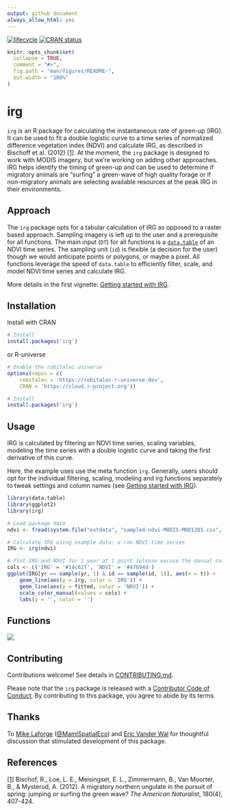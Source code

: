 ```yaml
---
output: github_document
always_allow_html: yes
---
```


[![lifecycle](https://img.shields.io/badge/lifecycle-experimental-blue.svg)](https://www.tidyverse.org/lifecycle/#experimental)
[![CRAN status](https://www.r-pkg.org/badges/version/irg)](https://cran.r-project.org/package=irg)




```r
knitr::opts_chunk$set(
  collapse = TRUE,
  comment = "#>",
  fig.path = "man/figures/README-",
  out.width = "100%"
)
```

# irg
`irg` is an R package for calculating the instantaneous rate of green-up (IRG).
It can be used to fit a double logistic curve to a time series of normalized
difference vegetation index (NDVI) and calculate IRG, as described in Bischoff
et al. (2012) [[1]](#references). At the moment, the `irg` package
is designed to work with MODIS imagery, but we're working on adding other approaches.
IRG helps identify the timing of green-up and can be used to determine if
migratory animals are "surfing" a green-wave of high quality forage or if
non-migratory animals are selecting available resources at the peak IRG in their
environments.

## Approach
The `irg` package opts for a tabular calculation of IRG as opposed to a raster
based approach. Sampling imagery is left up to the user and a prerequisite
for all functions. The main input (`DT`) for all functions is a
[`data.table`](https://github.com/Rdatatable/data.table) of an NDVI time series.
The sampling unit (`id`) is flexible (a decision for the user) though we would
anticipate points or polygons, or maybe a pixel. All functions leverage the
speed of `data.table` to efficiently filter, scale, and model NDVI time series
and calculate IRG.

More details in the first vignette: 
[Getting started with IRG](https://github.com/robitalec/irg/articles/getting-started-with-irg.html). 


## Installation

Install with CRAN

```r
# Install 
install.packages('irg')
```

or R-universe

```r
# Enable the robitalec universe
options(repos = c(
    robitalec = 'https://robitalec.r-universe.dev',
    CRAN = 'https://cloud.r-project.org'))

# Install 
install.packages('irg')
```



## Usage

IRG is calculated by filtering an NDVI time series, scaling variables, modeling
the time series with a double logistic curve and taking the first derivative of
this curve.

Here, the example uses  use the meta function `irg`. Generally, users should opt
for the individual filtering, scaling, modeling and irg functions separately to
tweak settings and column names (see 
[Getting started with IRG](https://robitalec.github.io/irg/articles/getting-started-with-irg.html)).

```r
library(data.table)
library(ggplot2)
library(irg)

# Load package data
ndvi <- fread(system.file("extdata", "sampled-ndvi-MODIS-MOD13Q1.csv", package = "irg"))

# Calculate IRG using example data: a raw NDVI time series
IRG <- irg(ndvi)

# Plot IRG and NDVI for 1 year at 1 point (please excuse the manual color scale)
cols <- c('IRG' = '#14c62f', 'NDVI' = '#47694d')
ggplot(IRG[yr == sample(yr, 1) & id == sample(id, 1)], aes(x = t)) +
	geom_line(aes(y = irg, color = 'IRG')) +
	geom_line(aes(y = fitted, color = 'NDVI')) +
	scale_color_manual(values = cols) +
	labs(y = '', color = '')
```

<!-- <img src="man/figures/README-ggIRG-1.png" style="max-width:100%;min-width:40px;margin:0px auto;"/> -->


## Functions

<img src="man/figures/functions-grphviz.png" style="max-width:100%;min-width:40px;float:center;"/>

  
## Contributing
Contributions welcome! See details in [CONTRIBUTING.md](CONTRIBUTING.md). 

Please note that the `irg` package is released with a 
[Contributor Code of Conduct](CODE_OF_CONDUCT.md). 
By contributing to this package, you agree to abide by its terms.

## Thanks
To [Mike Laforge](https://mammalspatialecology.weebly.com/)
([\@MamlSpatialEco](https://twitter.com/MamlSpatialEco)) and 
[Eric Vander Wal](https://weel.gitlab.io) for thoughtful discussion that 
stimulated development of this package.

## References

[[1]](https://www.journals.uchicago.edu/doi/abs/10.1086/667590) Bischof, R., Loe, L. E., Meisingset, E. L., Zimmermann, B., Van Moorter, B., & Mysterud, A. (2012). A migratory northern ungulate in the pursuit of spring: jumping or surfing the green wave? *The American Naturalist*, 180(4), 407-424.
